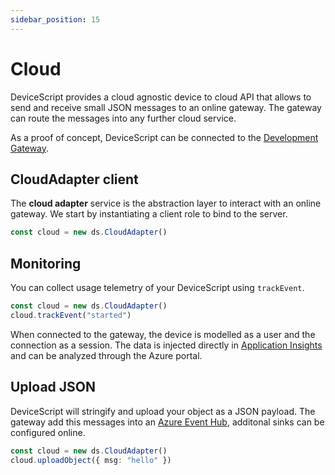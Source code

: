 ```yaml
---
sidebar_position: 15
---
```


# Cloud

DeviceScript provides a cloud agnostic device to cloud API
that allows to send and receive small JSON messages to an online gateway.
The gateway can route the messages into any further cloud service.

As a proof of concept, DeviceScript can be connected to the [Development Gateway](/developer/gateway).

## CloudAdapter client

The **cloud adapter** service is the abstraction layer to interact with an online gateway. We start by instantiating a client role
to bind to the server.

```ts
const cloud = new ds.CloudAdapter()
```

## Monitoring

You can collect usage telemetry of your DeviceScript using `trackEvent`.

```ts
const cloud = new ds.CloudAdapter()
cloud.trackEvent("started")
```

When connected to the gateway, the device is modelled as a user and the connection as a session.
The data is injected directly
in [Application Insights](https://learn.microsoft.com/en-us/azure/azure-monitor/app/app-insights-overview)
and can be analyzed through the Azure portal.

## Upload JSON

DeviceScript will stringify and upload your object as a JSON payload. The gateway add this messages
into an [Azure Event Hub](https://azure.microsoft.com/en-us/products/event-hubs/), additonal sinks can be configured online.

```ts
const cloud = new ds.CloudAdapter()
cloud.uploadObject({ msg: "hello" })
```
